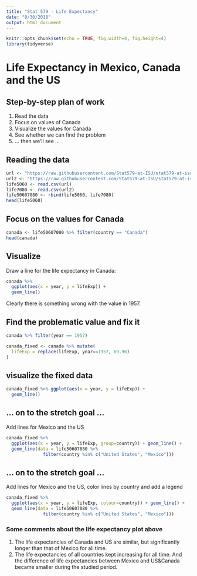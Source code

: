 ```yaml
---
title: "Stat 579 - Life Expectancy"
date: "8/30/2018"
output: html_document
---
```


```r
knitr::opts_chunk$set(echo = TRUE, fig.width=4, fig.height=4)
library(tidyverse)
```

# Life Expectancy in Mexico, Canada and the US 

## Step-by-step plan of work

1. Read the data
2. Focus on values of Canada
3. Visualize the values for Canada
4. See whether we can find the problem
5. ... then we'll see ...

## Reading the data 

```r
url <- "https://raw.githubusercontent.com/Stat579-at-ISU/stat579-at-isu.github.io/master/homework/data/gapminder-5060.csv" # nasty looking, but doesn't make any assumptions about data on your machine
url2 <- "https://raw.githubusercontent.com/Stat579-at-ISU/stat579-at-isu.github.io/master/homework/data/gap7080.csv"
life5060 <- read.csv(url)
life7080 <- read.csv(url2)
life50607080 <- rbind(life5060, life7080)
head(life5060)
```

## Focus on the values for Canada

```r
canada <- life50607080 %>% filter(country == "Canada")
head(canada)
```

## Visualize 

Draw a line for the life expectancy in Canada:
```r
canada %>% 
  ggplot(aes(x = year, y = lifeExp)) +
  geom_line()
```

Clearly there is something wrong with the value in 1957.

## Find the problematic value and fix it

```r
canada %>% filter(year == 1957)

canada_fixed <- canada %>% mutate(
  lifeExp = replace(lifeExp, year==1957, 69.96)  
)

```

## visualize the fixed data

```r
canada_fixed %>% ggplot(aes(x = year, y = lifeExp)) +
  geom_line()
```

## ... on to the stretch goal ... 

Add lines for Mexico and the US

```r
canada_fixed %>% 
  ggplot(aes(x = year, y = lifeExp, group=country)) + geom_line() +
  geom_line(data = life50607080 %>% 
              filter(country %in% c("United States", "Mexico")))
```

## ... on to the stretch goal ... 

Add lines for Mexico and the US, color lines by country and add a legend

```r
canada_fixed %>% 
  ggplot(aes(x = year, y = lifeExp, colour=country)) + geom_line() +
  geom_line(data = life50607080 %>% 
              filter(country %in% c("United States", "Mexico")))

```

### Some comments about the life expectancy plot above
1. The life expectancies of Canada and US are similar, but significantly longer than that of Mexico for all time. 
2. The life expectancies of all countries kept increasing for all time. And the difference of life expectancies between Mexico and US&Canada became smaller during the studied period.
